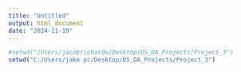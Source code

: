 ```yaml
---
title: "Untitled"
output: html_document
date: "2024-11-19"
---
```

```r
#setwd("/Users/jacobrichards/Desktop/DS_DA_Projects/Project_3")
setwd("C:/Users/jake pc/Desktop/DS_DA_Projects/Project_3")
```


